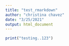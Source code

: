 ```yaml
---
title: "test_rmarkdown"
author: "christina chavez"
date: "3/25/2021"
output: html_document
---
```


```r
print("testing..123")
```


